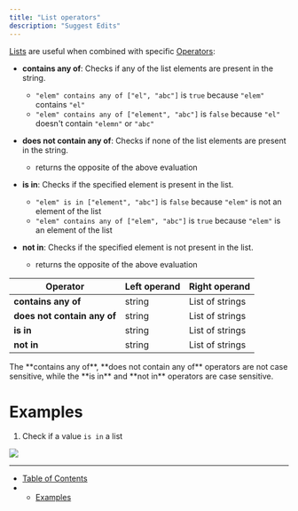 ```yaml
---
title: "List operators"
description: "Suggest Edits"
---
```


[Lists](/docs/lists-in-scenario-builder) are useful when combined with specific [Operators](/docs/operator):

* **contains any of**: Checks if any of the list elements are present in the string.

  * `"elem" contains any of ["el", "abc"]` is `true` because `"elem"` contains `"el"`
  * `"elem" contains any of ["element", "abc"]` is `false` because `"el"` doesn't contain `"elemn"` or `"abc"`

* **does not contain any of**: Checks if none of the list elements are present in the string.
  * returns the opposite of the above evaluation

* **is in**: Checks if the specified element is present in the list.

  * `"elem" is in ["element", "abc"]` is `false` because `"elem"` is not an element of the list
  * `"elem" contains any of ["elem", "abc"]` is `true` because `"elem"` is an element of the list

* **not in**: Checks if the specified element is not present in the list.
  * returns the opposite of the above evaluation

| Operator                    | Left operand | Right operand   |
| --------------------------- | ------------ | --------------- |
| **contains any of**         | string       | List of strings |
| **does not contain any of** | string       | List of strings |
| **is in**                   | string       | List of strings |
| **not in**                  | string       | List of strings |

<Warning>
  The **contains any of**, **does not contain any of** operators are not case sensitive, while the **is in** and **not in** operators are case sensitive.
</Warning>

# Examples

1. Check if a value `is in` a list

<Frame caption="Check name is in EDES database">
  <img src="/images/docs/8364c19-image.png" />
</Frame>

***

* [Table of Contents](#)
* * [Examples](#examples)
